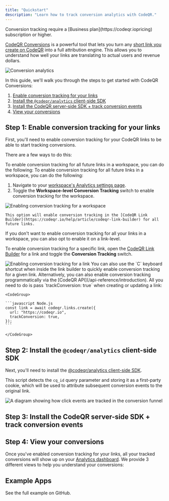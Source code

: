 ```yaml
---
title: "Quickstart"
description: "Learn how to track conversion analytics with CodeQR."
---
```



<Note>
  Conversion tracking require a [Business plan](https://codeqr.iopricing)
  subscription or higher.
</Note>

[CodeQR Conversions](https://codeqr.io/help/article/codeqr-conversions) is a powerful tool that lets you turn any [short link you create on CodeQR](https://codeqr.io/help/article/how-to-create-link) into a full attribution engine. This allows you to understand how well your links are translating to actual users and revenue dollars.

<Frame>
  <img
    src="https://assets.codeqr.ioblog/introducing-codeqr-conversions.webp"
    alt="Conversion analytics"
  />
</Frame>

In this guide, we'll walk you through the steps to get started with CodeQR Conversions:

1. [Enable conversion tracking for your links](#step-1-enable-conversion-tracking-for-your-links)
2. [Install the `@codeqr/analytics` client-side SDK](#step-2-install-the-codeqr-analytics-client-side-sdk)
3. [Install the CodeQR server-side SDK + track conversion events](#step-3-install-the-codeqr-server-side-sdk-track-conversion-events)
4. [View your conversions](#step-4-view-your-conversions)

## Step 1: Enable conversion tracking for your links

First, you'll need to enable conversion tracking for your CodeQR links to be able to start tracking conversions.

There are a few ways to do this:

<AccordionGroup>
  <Accordion title="Option 1: On a workspace-level">
    To enable conversion tracking for all future links in a workspace, you can do the following:
To enable conversion tracking for all future links in a workspace, you can do the following:

1. Navigate to your [workspace's Analytics settings page](https://app.codeqr.iosettings/analytics).
2. Toggle the **Workspace-level Conversion Tracking** switch to enable conversion tracking for the workspace.

<Frame>
  <img
    src="/images/conversions/enable-conversion-tracking-workspace.png"
    alt="Enabling conversion tracking for a workspace"
  />
</Frame>

    This option will enable conversion tracking in the [CodeQR Link Builder](https://codeqr.io/help/article/codeqr-link-builder) for all future links.

  </Accordion>
  <Accordion title="Option 2: On a link-level">
    If you don't want to enable conversion tracking for all your links in a workspace, you can also opt to enable it on a link-level.

To enable conversion tracking for a specific link, open the [CodeQR Link Builder](https://codeqr.io/help/article/codeqr-link-builder) for a link and toggle the **Conversion Tracking** switch.

<Frame>
  <img
    src="/images/conversions/enable-conversion-tracking.png"
    alt="Enabling conversion tracking for a link"
  />
</Frame>

<Tip>
  You can also use the `C` keyboard shortcut when inside the link builder to
  quickly enable conversion tracking for a given link.
</Tip>

  </Accordion>
  <Accordion title="Option 3: Via the API">
    Alternatively, you can also enable conversion tracking programmatically via the [CodeQR API](/api-reference/introduction). All you need to do is pass `trackConversion: true` when creating or updating a link:

    <CodeGroup>

    ```javascript Node.js
    const link = await codeqr.links.create({
      url: "https://codeqr.io",
      trackConversion: true,
    });
    ```

    </CodeGroup>

  </Accordion>
</AccordionGroup>

## Step 2: Install the `@codeqr/analytics` client-side SDK

Next, you'll need to install the [@codeqr/analytics client-side SDK](/sdks/client-side/introduction).

This script detects the `cq_id` query parameter and storing it as a first-party cookie, which will be used to attribute subsequent conversion events to the original link.

<Frame>
  <img
    className="rounded-lg border border-gray-100"
    src="https://assets.codeqr.io/help/conversion-click-event.png"
    alt="A diagram showing how click events are tracked in the conversion funnel"
  />
</Frame>

<CodeQRClientInstall />

<CodeQRClientInstallVerify />

## Step 3: Install the CodeQR server-side SDK + track conversion events

<InstallServerSdksTrackConversions />

## Step 4: View your conversions

Once you've enabled conversion tracking for your links, all your tracked conversions will show up on your [Analytics dashboard](https://app.codeqr.ioanalytics). We provide 3 different views to help you understand your conversions:

<ViewConversions />

## Example Apps

<CardGroup cols={2}>
  <Card
    title="CodeQR Conversions Demo App"
    icon="github"
    href="https://github.com/codeqr-io/examples/tree/main/conversions/stripe"
    color="#333333"
  >
    See the full example on GitHub.
  </Card>
</CardGroup>
